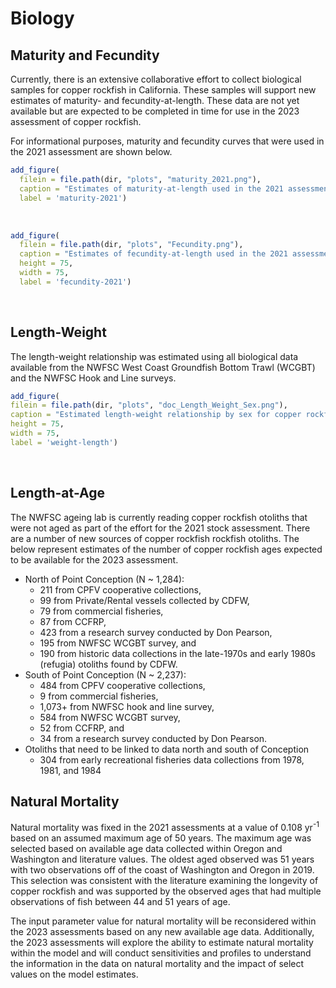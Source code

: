 

# Biology

## Maturity and Fecundity

Currently, there is an extensive collaborative effort to collect biological samples for copper rockfish in California. These samples will support new estimates of maturity- and fecundity-at-length. These data are not yet available but are expected to be completed in time for use in the 2023 assessment of copper rockfish.  

For informational purposes, maturity and fecundity curves that were used in the 2021 assessment are shown below.

```r
add_figure(
  filein = file.path(dir, "plots", "maturity_2021.png"), 
  caption = "Estimates of maturity-at-length used in the 2021 assessments of copper rockfish. The same maturity curve was used in California north of Point Conception, Oregon, and Washington. A unique maturity curve was estimated based on 111 samples from the NWFSC WCGBT and Hook and Line surveys south of Point Conception (source: Hannah, 2004; Melissa Head (NWFSC))",
  label = 'maturity-2021')

``` 
\


```r
add_figure(
  filein = file.path(dir, "plots", "Fecundity.png"), 
  caption = "Estimates of fecundity-at-length used in the 2021 assessments of copper rockfish. (source: Dick et al., 2017)",
  height = 75,
  width = 75,
  label = 'fecundity-2021')

``` 
\


## Length-Weight

The length-weight relationship was estimated using all biological data available from the NWFSC West Coast Groundfish Bottom Trawl (WCGBT) and the NWFSC Hook and Line surveys. 

```r
add_figure(
filein = file.path(dir, "plots", "doc_Length_Weight_Sex.png"), 
caption = "Estimated length-weight relationship by sex for copper rockfish (source: NWFSC WCGBT and Hook and Line Surveys)",
height = 75,
width = 75,
label = 'weight-length')

```
\

## Length-at-Age

The NWFSC ageing lab is currently reading copper rockfish otoliths that were not aged as part of the effort for the 2021 stock assessment. There are a number of new sources of copper rockfish rockfish otoliths.  The below represent estimates of the number of copper rockfish ages expected to be available for the 2023 assessment. 

* North of Point Conception (N ~ 1,284): 
  * 211 from CPFV cooperative collections,
  * 99 from Private/Rental vessels collected by CDFW,
  * 79 from commercial fisheries,
  * 87 from CCFRP,
  * 423 from a research survey conducted by Don Pearson,
  * 195 from NWFSC WCGBT survey, and
  * 190 from historic data collections in the late-1970s and early 1980s (refugia) otoliths found by CDFW.

* South of Point Conception (N ~ 2,237): 
  * 484 from CPFV cooperative collections,
  * 9 from commercial fisheries,
  * 1,073+ from NWFSC hook and line survey,
  * 584 from NWFSC WCGBT survey,
  * 52 from CCFRP, and
  * 34 from a research survey conducted by Don Pearson.

* Otoliths that need to be linked to data north and south of Conception
  * 304 from early recreational fisheries data collections from 1978, 1981, and 1984

  
## Natural Mortality

Natural mortality was fixed in the 2021 assessments at a value of 0.108 yr^-1^ based on an assumed maximum age of 50 years. The maximum age was selected based on available age data collected within Oregon and Washington and literature values. The oldest aged observed was 51 years with two observations off of the coast of Washington and Oregon in 2019. This selection was consistent with the literature examining the longevity of copper rockfish and was supported by the observed ages that had multiple observations of fish between 44 and 51 years of age.  

The input parameter value for natural mortality will be reconsidered within the 2023 assessments based on any new available age data. Additionally, the 2023 assessments will explore the ability to estimate natural mortality within the model and will conduct sensitivities and profiles to understand the information in the data on natural mortality and the impact of select values on the model estimates.

